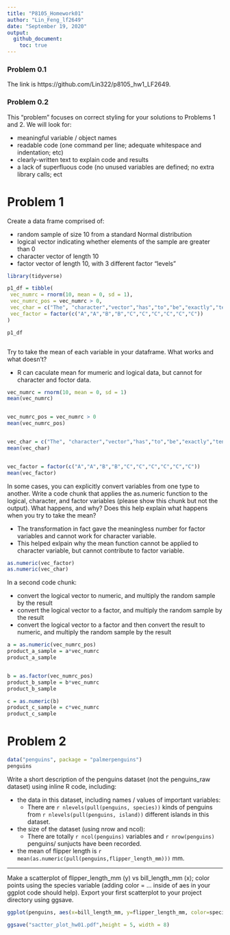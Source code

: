 ```yaml
---
title: "P8105_Homework01"
author: "Lin_Feng_lf2649"
date: "September 19, 2020"
output: 
  github_document:
    toc: true
---
```



### Problem 0.1

The link is https://github.com/Lin322/p8105_hw1_LF2649. 


### Problem 0.2

This “problem” focuses on correct styling for your solutions to Problems 1 and 2. We will look for:

 * meaningful variable / object names
 * readable code (one command per line; adequate whitespace and indentation; etc)
 * clearly-written text to explain code and results
 * a lack of superfluous code (no unused variables are defined; no extra library calls; ect



# Problem 1


Create a data frame comprised of:

* random sample of size 10 from a standard Normal distribution
* logical vector indicating whether elements of the sample are greater than 0
* character vector of length 10
* factor vector of length 10, with 3 different factor “levels”


```r
library(tidyverse)

p1_df = tibble(
 vec_numrc = rnorm(10, mean = 0, sd = 1),
 vec_numrc_pos = vec_numrc > 0,
 vec_char = c("The", "character","vector","has","to","be","exactly","ten","words","here"),
 vec_factor = factor(c("A","A","B","B","C","C","C","C","C","C"))
)

p1_df



```




Try to take the mean of each variable in your dataframe. What works and what doesn’t?

 * R can caculate mean for mumeric and logical data, but cannot for character and foctor data. 

```r
vec_numrc = rnorm(10, mean = 0, sd = 1)
mean(vec_numrc)


vec_numrc_pos = vec_numrc > 0
mean(vec_numrc_pos)


vec_char = c("The", "character","vector","has","to","be","exactly","ten","words","here")
mean(vec_char)


vec_factor = factor(c("A","A","B","B","C","C","C","C","C","C"))
mean(vec_factor)

```



In some cases, you can explicitly convert variables from one type to another. 
Write a code chunk that applies the as.numeric function to the logical, character, and factor variables (please show this chunk but not the output). 
What happens, and why? Does this help explain what happens when you try to take the mean?

  * The transformation in fact gave the meaningless number for factor variables and cannot work for character variable. 
  * This helped exlpain why the mean function cannot be applied to character variable, but cannot contribute to factor variable. 

```r
as.numeric(vec_factor)
as.numeric(vec_char)

```



In a second code chunk:

  * convert the logical vector to numeric, and multiply the random sample by the result
  * convert the logical vector to a factor, and multiply the random sample by the result
  * convert the logical vector to a factor and then convert the result to numeric, and multiply the random sample by the result
  
```r
a = as.numeric(vec_numrc_pos)
product_a_sample = a*vec_numrc
product_a_sample


b = as.factor(vec_numrc_pos)
product_b_sample = b*vec_numrc
product_b_sample

c = as.numeric(b)
product_c_sample = c*vec_numrc
product_c_sample


```
  
  
  
  
  
  
  
# Problem 2

```r
data("penguins", package = "palmerpenguins")
penguins
```

Write a short description of the penguins dataset (not the penguins_raw dataset) using inline R code, including:


  * the data in this dataset, including names / values of important variables: 
    * There are `r nlevels(pull(penguins, species))`  kinds of penguins from `r nlevels(pull(penguins, island))` different islands in this dataset. 
  * the size of the dataset (using nrow and ncol): 
    * There are totally `r ncol(penguins)` variables and `r nrow(penguins)` penguins/ sunjucts have been recorded. 
  * the mean of flipper length is `r mean(as.numeric(pull(penguins,flipper_length_mm))) ` mm. 
  
*** 
  
Make a scatterplot of flipper_length_mm (y) vs bill_length_mm (x); 
color points using the species variable (adding color = ... inside of aes in your ggplot code should help).
Export your first scatterplot to your project directory using ggsave.

```r
ggplot(penguins, aes(x=bill_length_mm, y=flipper_length_mm, color=species)) + geom_point()

ggsave("sactter_plot_hw01.pdf",height = 5, width = 8)
```



